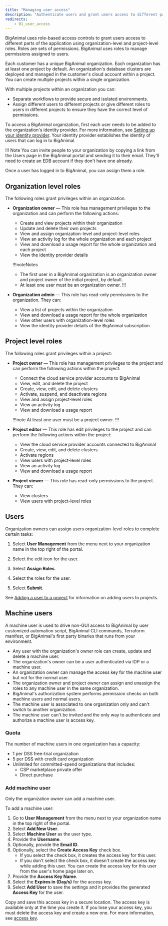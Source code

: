 ```yaml
---
title: "Managing user access"
description: "Authenticate users and grant users access to different parts of the application"
redirects:
    - 01_user_access
---
```


BigAnimal uses role-based access controls to grant users access to different parts of the application using organization-level and project-level roles. Roles are sets of permissions. BigAnimal uses roles to manage permissions assigned to users.

Each customer has a unique BigAnimal organization. Each organization has at least one project by default. An organization's database clusters are deployed and managed in the customer's cloud account within a project. You can create multiple projects within a single organization.

With multiple projects within an organization you can: 
- Separate workflows to provide secure and isolated environments. 
- Assign different users to different projects or give different roles to users in different projects to ensure they have the correct level of permissions.

To access a BigAnimal organization, first each user needs to be added to the organization's identity provider. For more information, see [Setting up your identity provider](/biganimal/latest/getting_started/identity_provider/). Your identity provider establishes the identity of users that can log in to BigAnimal. 

!!! Note
    You can invite people to your organization by copying a link from the Users page in the BigAnimal portal and sending it to their email. They'll need to create an EDB account if they don't have one already.

Once a user has logged in to BigAnimal, you can assign them a role. 

## Organization level roles
The following roles grant privileges within an organization.

- **Organization owner** &mdash; This role has management privileges to the organization and can perform the following actions:
  - Create and view projects within their organization
  - Update and delete their own projects
  - View and assign organization-level and project-level roles 
  - View an activity log for the whole organization and each project
  - View and download a usage report for the whole organization and each project
  - View the identity provider details

  !!!noteNotes
     - The first user in a BigAnimal organization is an organization owner and project owner of the initial project, by default. 
     - At least one user must be an organization owner. 
  !!!

- **Organization admin** &mdash; This role has read-only permissions to the organization. They can:
  - View a list of projects within the organization
  - View and download a usage report for the whole organization 
  - View other users with organization-level roles
  - View the identity provider details of the BigAnimal subscription


## Project level roles

The following roles grant privileges within a project:

- **Project owner** &mdash; This role has management privileges to the project and can perform the following actions within the project:

  - Connect the cloud service provider accounts to BigAnimal 
  - View, edit, and delete the project
  - Create, view, edit, and delete clusters 
  - Activate, suspend, and deactivate regions 
  - View and assign project-level roles 
  - View an activity log
  - View and download a usage report

  !!!note
     At least one user must be a project owner. 
  !!!

- **Project editor**  &mdash; This role has edit privileges to the project and can perform the following actions within the project:

  - View the cloud service provider accounts connected to BigAnimal 
  - Create, view, edit, and delete clusters 
  - Activate regions 
  - View users with project-level roles
  - View an activity log 
  - View and download a usage report 

- **Project viewer**  &mdash; This role has read-only permissions to the project. They can:

  - View clusters
  - View users with project-level roles


## Users

Organization owners can assign users organization-level roles to complete certain tasks:

1.  Select **User Management** from the menu next to your organization name in the top right of the portal.

2.  Select the edit icon for the user.

3.  Select **Assign Roles**.

4.  Select the roles for the user.

5.  Select **Submit**.

See [Adding a user to a project](/biganimal/release/administering_cluster/projects.mdx) for information on adding users to projects.

## Machine users

A machine user is used to drive non-GUI access to BigAnimal by user customized automation script, BigAnimal CLI commands, Terraform manifest, or BigAnimal's first party binaries that runs from your environment.

- Any user with the organization's owner role can create, update and delete a machine user.
- The organization's owner can be a user authenticated via IDP or a machine user.
- An organization owner can manage the access key for the machine user but not for the normal user.
- The organization owner and project owner can assign and unassign the roles to any machine user in the same organization.
- BigAnimal's authorization system performs permission checks on both machine users and normal users.
- The machine user is associated to one organization only and can't switch to another organization.
- The machine user can't be invited and the only way to authenticate and authorize a machine user is access key.

### Quota

The number of machine users in one organization has a capacity:

- 1 per DSS free-trial organization
- 5 per DSS with credit card organization
- Unlimited for committed-spend organizations that includes:
  - CSP marketplace private offer
  - Direct purchase

### Add machine user

Only the organization owner can add a machine user.

To add a machine user:

1. Go to **User Management** from the menu next to your organization name in the top right of the portal.
1. Select **Add New User**.
1. Select **Machine User** as the user type.
1. Provide the **Username**.
1. Optionally, provide the **Email ID**.
1. Optionally, select the **Create Access Key** check box. 
    - If you select the check box, it creates the access key for this user.
    - If you don't select the check box, it doesn't create the access key while adding this user. You can create the access key for this user from the user's home page later on.
1. Provide the **Access Key Name**.
1. Select the **Expires in (Day/s)** for the access key.
1. Select **Add User** to save the settings and it provides the generated **Access Key** for the user. 

Copy and save this access key in a secure location. The access key is available only at the time you create it. If you lose your access key, you must delete the access key and create a new one. For more information, see [access key](../reference/access_key/).

